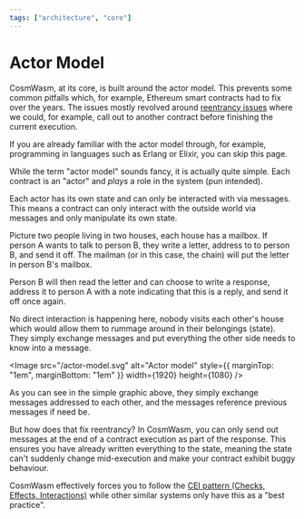 ```yaml
---
tags: ["architecture", "core"]
---
```



# Actor Model

CosmWasm, at its core, is built around the actor model. This prevents some
common pitfalls which, for example, Ethereum smart contracts had to fix over the
years. The issues mostly revolved around [reentrancy issues] where we could, for
example, call out to another contract before finishing the current execution.

<Callout>
  If you are already familiar with the actor model through, for example,
  programming in languages such as Erlang or Elixir, you can skip this page.
</Callout>

While the term "actor model" sounds fancy, it is actually quite simple. Each
contract is an "actor" and _plays_ a role in the system (pun intended).

Each actor has its own state and can only be interacted with via messages. This
means a contract can only interact with the outside world via messages and only
manipulate its own state.

Picture two people living in two houses, each house has a mailbox. If person A
wants to talk to person B, they write a letter, address to to person B, and send
it off. The mailman (or in this case, the chain) will put the letter in person
B's mailbox.

Person B will then read the letter and can choose to write a response, address
it to person A with a note indicating that this is a reply, and send it off once
again.

No direct interaction is happening here, nobody visits each other's house which
would allow them to rummage around in their belongings (state). They simply
exchange messages and put everything the other side needs to know into a
message.

<Image
  src="/actor-model.svg"
  alt="Actor model"
  style={{ marginTop: "1em", marginBottom: "1em" }}
  width={1920}
  height={1080}
/>

As you can see in the simple graphic above, they simply exchange messages
addressed to each other, and the messages reference previous messages if need
be.

But how does that fix reentrancy? In CosmWasm, you can only send out messages at
the end of a contract execution as part of the response. This ensures you have
already written everything to the state, meaning the state can't suddenly change
mid-execution and make your contract exhibit buggy behaviour.

CosmWasm effectively forces you to follow the [CEI pattern (Checks, Effects,
Interactions)] while other similar systems only have this as a "best practice".

[reentrancy issues]:
  https://ethereum.org/en/developers/docs/smart-contracts/security/#reentrancy
[CEI pattern (Checks, Effects, Interactions)]:
  https://fravoll.github.io/solidity-patterns/checks_effects_interactions.html
